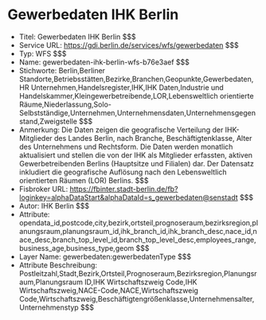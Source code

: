 # Gewerbedaten IHK Berlin
- Titel: Gewerbedaten IHK Berlin $$$
- Service URL: https://gdi.berlin.de/services/wfs/gewerbedaten $$$
- Typ: WFS $$$
- Name: gewerbedaten-ihk-berlin-wfs-b76e3aef $$$
- Stichworte: Berlin,Berliner Standorte,Betriebsstätten,Bezirke,Branchen,Geopunkte,Gewerbedaten,HR Unternehmen,Handelsregister,IHK,IHK Daten,Industrie und Handelskammer,Kleingewerbetreibende,LOR,Lebensweltlich orientierte Räume,Niederlassung,Solo-Selbstständige,Unternehmen,Unternehmensdaten,Unternehmensgegenstand,Zweigstelle $$$
- Anmerkung: Die Daten zeigen die geografische Verteilung der IHK-Mitglieder des Landes Berlin, nach Branche, Beschäftigtenklasse, Alter des Unternehmens und Rechtsform. Die Daten werden monatlich aktualisiert und stellen die von der IHK als Mitglieder erfassten, aktiven Gewerbetreibenden Berlins (Hauptsitze und Filialen) dar. Der Datensatz inkludiert die geografische Auflösung nach den Lebensweltlich orientierten Räumen (LOR) Berlins. $$$
- Fisbroker URL: https://fbinter.stadt-berlin.de/fb?loginkey=alphaDataStart&alphaDataId=s_gewerbedaten@senstadt $$$
- Autor: IHK Berlin $$$
- Attribute: opendata_id,postcode,city,bezirk,ortsteil,prognoseraum,bezirksregion,planungsraum,planungsraum_id,ihk_branch_id,ihk_branch_desc,nace_id,nace_desc,branch_top_level_id,branch_top_level_desc,employees_range,business_age,business_type,geom $$$
- Layer Name: gewerbedaten:gewerbedatenType $$$
- Attribute Beschreibung: Postleitzahl,Stadt,Bezirk,Ortsteil,Prognoseraum,Bezirksregion,Planungsraum,Planungsraum ID,IHK Wirtschaftszweig Code,IHK Wirtschaftszweig,NACE-Code,NACE,Wirtschaftszweig Code,Wirtschaftszweig,Beschäftigtengrößenklasse,Unternehmensalter,Unternehmenstyp $$$

